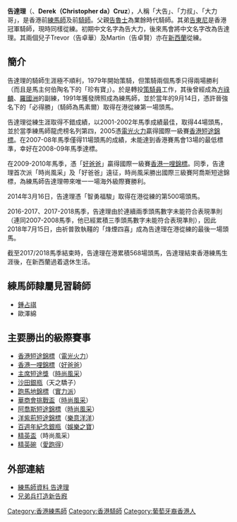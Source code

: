 '''告達理'''（{{bd|1955年|5月23日|catIdx=Cruz, Derek}}、'''Derek（Christopher da）Cruz'''），人稱「大告」、「力叔」、「大力哥」，是香港前[[練馬師|練馬師]]及前[[騎師|騎師]]。父親[[告魯士|告魯士]]為業餘時代騎師。其弟[[告東尼|告東尼]]是香港冠軍騎師，現時同樣從練。初期中文名字為告大力，後來馬會將中文名字改為告達理。其兩個兒子Trevor（告卓華）及Martin（告卓賢）亦在[[新西蘭|新西蘭]]從練。

==簡介==
告達理的騎師生涯極不順利，1979年開始策騎，但策騎兩個馬季只得兩場勝利（而且是馬主何伯陶名下的「珍有寶」）。於是轉投[[策騎員|策騎員]]工作，其後曾經成為[[方祿麟|方祿麟]]、[[羅國洲|羅國洲]]的副練，1991年獲發牌照成為練馬師，並於當年的9月14日，憑許晉強名下的「必得勝」（騎師為馬素爾）取得在港從練第一場頭馬。

告達理從練生涯取得不錯成績，以2001-2002年馬季成績最佳，取得44場頭馬，並於當季練馬師龍虎榜名列第四，2005憑[[電光火力|電光火力]]贏得國際一級賽[[香港短途錦標|香港短途錦標]]。在2007-08年馬季僅得11場頭馬的成績，未能達到香港賽馬會13場的最低標準，幸好在2008-09年馬季達標。

在2009-2010年馬季，憑「[[好爸爸|好爸爸]]」贏得國際一級賽[[香港一哩錦標|香港一哩錦標]]。同季，告達理首次派「時尚風采」及「好爸爸」遠征，時尚風采勝出國際三級賽阿喬斯短途錦標，為練馬師告達理帶來唯一一場海外級際賽勝利。

2014年3月16日，告達理憑「智勇福駿」取得在港從練的第500場頭馬。

2016-2017、2017-2018馬季，告達理由於連續兩季頭馬數字未能符合表現準則（連同2007-2008馬季，他已經累積三季頭馬數字未能符合表現準則），因此2018年7月15日，由祈普敦執韁的「烽煙四喜」成為告達理在港從練的最後一場頭馬。

截至2017/2018馬季結束時，告達理在港累積568場頭馬，告達理結束香港練馬生涯後，在新西蘭過着退休生活。

==練馬師隸屬見習騎師==
*[[鍾占祺|鍾占祺]]
*歐澤綿

==主要勝出的級際賽事==
*[[香港短途錦標|香港短途錦標]]（[[電光火力|電光火力]]）
*[[香港一哩錦標|香港一哩錦標]]（[[好爸爸|好爸爸]]）
*[[主席短途獎|主席短途獎]]（[[時尚風采|時尚風采]]）
*[[沙田銀瓶|沙田銀瓶]]（天之驕子）
*[[跑馬地錦標|跑馬地錦標]]（[[實力派_(馬)|實力派]]）
*[[華商會挑戰盃|華商會挑戰盃]]（[[時尚風采|時尚風采]]）
*[[阿喬斯短途錦標|阿喬斯短途錦標]]（[[時尚風采|時尚風采]]）
*[[洋紫荊短途錦標|洋紫荊短途錦標]]（[[樂意洋洋|樂意洋洋]]）
*[[百週年紀念銀瓶|百週年紀念銀瓶]]（[[娛樂之寶|娛樂之寶]]）
*[[精英盃|精英盃]]（時尚風采）
*[[精英碗|精英碗]]（[[愛跑得|愛跑得]]）

==外部連結==
*[http://www.hkjc.com/chinese/racing/TrainerProfile.asp?TrainerCode=CD 練馬師資料 告達理] {{Wayback|url=http://www.hkjc.com/chinese/racing/TrainerProfile.asp?TrainerCode=CD |date=20180603230523 }}
*[http://racing.on.cc/racing/new/20160827/rjnewa0001x0.html 兄弟兵打造新告廐] {{Wayback|url=http://racing.on.cc/racing/new/20160827/rjnewa0001x0.html |date=20181023120128 }}

[[Category:香港練馬師|Category:香港練馬師]]
[[Category:香港騎師|Category:香港騎師]]
[[Category:葡萄牙裔香港人|Category:葡萄牙裔香港人]]